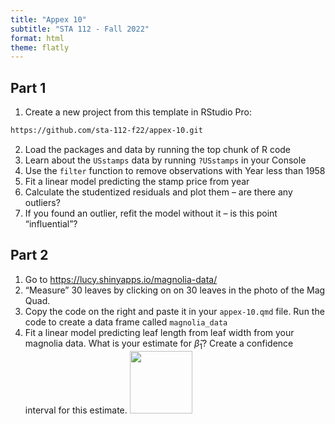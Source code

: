 ```yaml
---
title: "Appex 10"
subtitle: "STA 112 - Fall 2022"
format: html
theme: flatly
---
```


## Part 1

1. Create a new project from this template in RStudio Pro:
```bash
https://github.com/sta-112-f22/appex-10.git
```
2. Load the packages and data by running the top chunk of R code
3. Learn about the `USstamps` data by running `?USstamps` in your Console 
4. Use the `filter` function to remove observations with Year less than 1958
5. Fit a linear model predicting the stamp price from year
6. Calculate the studentized residuals and plot them -- are there any outliers?
7. If you found an outlier, refit the model without it -- is this point "influential"? 


## Part 2

1. Go to [https://lucy.shinyapps.io/magnolia-data/](https://lucy.shinyapps.io/magnolia-data/)
2. "Measure" 30 leaves by clicking on on 30 leaves in the photo of the Mag Quad.
3. Copy the code on the right and paste it in your `appex-10.qmd` file. Run the code to create a data frame called `magnolia_data`
4. Fit a linear model predicting leaf length from leaf width from your magnolia data. What is your estimate for $\hat\beta_1$? Create a confidence interval for this estimate.
[![](img/favicon.png){width="100" fig-align="right"}](https://bit.ly/sta-112-f22)



